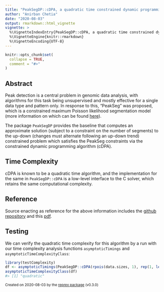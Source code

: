 ```yaml
---
title: "PeakSegDP::cDPA, a quadratic time constrained dynamic programming algorithm"
author: "Anirban Chetia"
date: "2020-08-03"
output: rmarkdown::html_vignette
vignette: >
  %\VignetteIndexEntry{PeakSegDP::cDPA, a quadratic time constrained dynamic programming algorithm}
  %\VignetteEngine{knitr::rmarkdown}
  %\VignetteEncoding{UTF-8}
---
```


```r
knitr::opts_chunk$set(
  collapse = TRUE,
  comment = "#>"
)
```

## Abstract
Peak detection is a central problem in genomic data analysis, with algorithms for this task being unsupervised and mostly effective for a single data type and pattern only. In response to this, "PeakSeg" was proposed, which is a constrained maximum Poisson likelihood segmentation model (more information on which can be found [here](https://dl.acm.org/doi/abs/10.5555/3045118.3045154)).

The package `PeakSegDP` provides the baseline that computes an approximate solution (subject to a constraint on the number of segments) to the up-down (changes must alternate following an up-down trend) constrained problem which satisfies the PeakSeg constraints via the constrained dynamic programming algorithm (cDPA).

## Time Complexity
cDPA is known to be a quadratic time algorithm, and the implementation for the same in `PeakSegDP::cDPA` is a low-level interface to the C solver, which retains the same computational complexity.

## Reference
Source enacting as reference for the above information includes the [github repository](https://github.com/tdhock/PeakSegDP) and this [pdf](http://proceedings.mlr.press/v37/hocking15.pdf).

## Testing
We can verify the quadratic time complexity for this algorithm by a run with our time complexity analysis functions `asymptoticTimings` and `asymptoticTimeComplexityClass`:
```r
library(testComplexity)
df <- asymptoticTimings(PeakSegDP::cDPA(rpois(data.sizes, 1), rep(1, length(rpois(dta.sizes, 1))), 3L), data.sizes = 10^seq(1, 4, by = 0.5))
asymptoticTimeComplexityClass(df)
#> [1] "quadratic"
```

<sup>Created on 2020-08-03 by the [reprex package](https://reprex.tidyverse.org) (v0.3.0)</sup>
